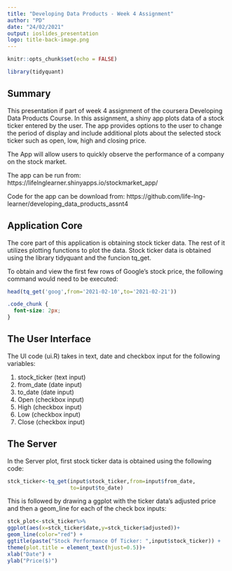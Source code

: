 ```yaml
---
title: "Developing Data Products - Week 4 Assignment"
author: "PD"
date: "24/02/2021"
output: ioslides_presentation
logo: title-back-image.png
---
```


```r
knitr::opts_chunk$set(echo = FALSE)

library(tidyquant)

```


## Summary

<div class="red justified">
This presentation if part of week 4 assignment of the coursera Developing Data Products
Course. In this assignment, a shiny app plots data of a stock ticker entered by the user. The app provides options to the user to change the period of display and include additional plots about the selected stock ticker such as open, low, high and closing price. 

The App will allow users to quickly observe the performance of a company on the
stock market.

The app can be run from: https://lifelnglearner.shinyapps.io/stockmarket_app/

Code for the app can be download from: https://github.com/life-lng-learner/developing_data_products_assnt4

</div>

## Application Core
<div class="red justified">
The core part of this application is obtaining stock ticker data. The rest of it 
utilizes plotting functions to plot the data. Stock ticker data is obtained using the library tidyquant and the funcion tq_get. 

To obtain and view the first few rows of Google's stock price, the following command would need to be executed:
</div>

<div class="blue justified">
```r
head(tq_get('goog',from='2021-02-10',to='2021-02-21'))

```
</div>

```css
.code_chunk {
  font-size: 2px;
}
```

## The User Interface
<div class="red justified">
The UI code (ui.R) takes in text, date and checkbox input for the following variables:

1. stock_ticker (text input)
2. from_date (date input)
3. to_date (date input)
4. Open (checkbox input)
5. High (checkbox input)
6. Low (checkbox input)
7. Close (checkbox input)
</div>

## The Server

<div class="red justified">
In the Server plot, first stock ticker data is obtained using the following code:
</div>

```r
stck_ticker<-tq_get(input$stock_ticker,from=input$from_date,
                    to=input$to_date)
```

<div class="red justified">
This is followed by drawing a ggplot with the ticker data's adjusted price and then a geom_line for each of the check box inputs:
</div>
```r
stck_plot<-stck_ticker%>%
ggplot(aes(x=stck_ticker$date,y=stck_ticker$adjusted))+
geom_line(color="red") +
ggtitle(paste("Stock Performance Of Ticker: ",input$stock_ticker)) +
theme(plot.title = element_text(hjust=0.5))+
xlab("Date") +
ylab("Price($)")
```
